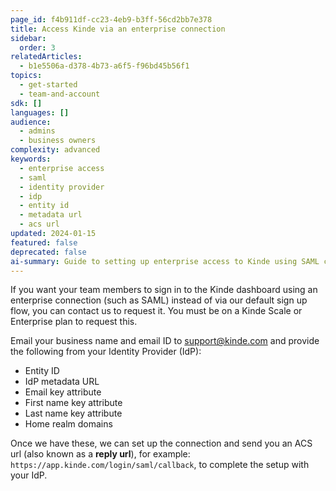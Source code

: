 ```yaml
---
page_id: f4b911df-cc23-4eb9-b3ff-56cd2bb7e378
title: Access Kinde via an enterprise connection
sidebar:
  order: 3
relatedArticles:
  - b1e5506a-d378-4b73-a6f5-f96bd45b56f1
topics:
  - get-started
  - team-and-account
sdk: []
languages: []
audience:
  - admins
  - business owners
complexity: advanced
keywords:
  - enterprise access
  - saml
  - identity provider
  - idp
  - entity id
  - metadata url
  - acs url
updated: 2024-01-15
featured: false
deprecated: false
ai-summary: Guide to setting up enterprise access to Kinde using SAML connections for team member authentication via Identity Provider.
---
```



If you want your team members to sign in to the Kinde dashboard using an enterprise connection (such as SAML) instead of via our default sign up flow, you can contact us to request it. You must be on a Kinde Scale or Enterprise plan to request this.

Email your business name and email ID to support@kinde.com and provide the following from your Identity Provider (IdP):
- Entity ID
- IdP metadata URL
- Email key attribute
- First name key attribute
- Last name key attribute
- Home realm domains

Once we have these, we can set up the connection and send you an ACS url (also known as a **reply url**), for example: `https://app.kinde.com/login/saml/callback`, to complete the setup with your IdP.
